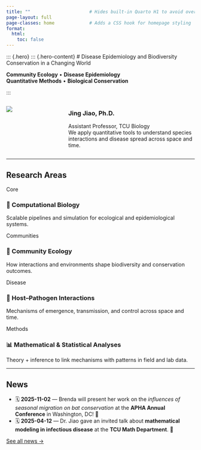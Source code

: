 ```yaml
---
title: ""                      # Hides built-in Quarto H1 to avoid overlap
page-layout: full
page-classes: home             # Adds a CSS hook for homepage styling
format:
  html:
    toc: false
---
```


<!-- Hero banner with research plot background -->
<!-- Hero banner -->
::: {.hero}
::: {.hero-content}
# Disease Epidemiology and Biodiversity Conservation in a Changing World

::: {.hero-tags}
**Community Ecology** • **Disease Epidemiology**  
**Quantitative Methods** • **Biological Conservation**
:::
:::

<!-- Title + profile -->
::: {.columns}
::: {.column width="30%"}
![](images/jing.jpg){.lab-photo}
:::

::: {.column width="70%"}
### Jing Jiao, Ph.D.
<span class="small-muted">Assistant Professor, TCU Biology</span>  
<span class="small-muted">We apply quantitative tools to understand species interactions and disease spread across space and time.</span>
:::
:::

---

## Research Areas

<div class="card-grid">

<div class="card">
  <span class="badge-soft">Core</span>
  <h3>🧬 Computational Biology</h3>
  <p>Scalable pipelines and simulation for ecological and epidemiological systems.</p>
</div>

<div class="card">
  <span class="badge-soft">Communities</span>
  <h3>🌿 Community Ecology</h3>
  <p>How interactions and environments shape biodiversity and conservation outcomes.</p>
</div>

<div class="card">
  <span class="badge-soft">Disease</span>
  <h3>🧫 Host–Pathogen Interactions</h3>
  <p>Mechanisms of emergence, transmission, and control across space and time.</p>
</div>

<div class="card">
  <span class="badge-soft">Methods</span>
  <h3>📊 Mathematical & Statistical Analyses</h3>
  <p>Theory + inference to link mechanisms with patterns in field and lab data.</p>
</div>

</div>

---

## News

- 🗓 **2025-11-02** — Brenda will present her work on the *influences of seasonal migration on bat conservation* at the **APHA Annual Conference** in Washington, DC! 🎉  
- 🗓 **2025-04-12** — Dr. Jiao gave an invited talk about **mathematical modeling in infectious disease** at the **TCU Math Department**. 👏

[See all news →](news.qmd)
